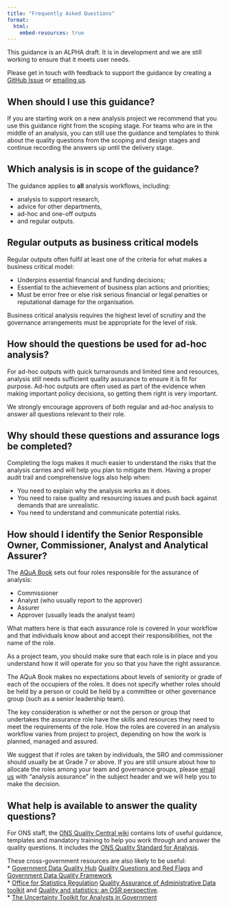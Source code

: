 ```yaml
---
title: "Frequently Asked Questions"
format:
  html:
    embed-resources: true
---
```


::: {.callout-note collapse="false"}
This guidance is an ALPHA draft. It is in development and we are still working to ensure that it meets user needs.

Please get in touch with feedback to support the guidance by creating a [GitHub Issue](https://github.com/best-practice-and-impact/analysis_project_documentation/issues) or [emailing us](mailto:ASAP@ons.gov.uk).
:::

## When should I use this guidance?

If you are starting work on a new analysis project we recommend that you use this guidance right from the scoping stage. For teams who are in the middle of an analysis, you can still use the guidance and templates to think about the quality questions from the scoping and design stages and continue recording the answers up until the delivery stage. 

## Which analysis is in scope of the guidance?

The guidance applies to **all** analysis workflows, including: 

* analysis to support research, 
* advice for other departments, 
* ad-hoc and one-off outputs 
* and regular outputs.  

::: {.callout-note collapse="true"}

## Regular outputs as business critical models

Regular outputs often fulfil at least one of the criteria for what makes a business critical model:    
 
* Underpins essential financial and funding decisions;    
* Essential to the achievement of business plan actions and priorities;    
* Must be error free or else risk serious financial or legal penalties or reputational damage for the organisation.    
    
Business critical analysis requires the highest level of scrutiny and the governance arrangements must be appropriate for the level of risk.  
:::

::: {.callout-note collapse="true"}

## How should the questions be used for ad-hoc analysis?

For ad-hoc outputs with quick turnarounds and limited time and resources, analysis still needs sufficient quality assurance to ensure it is fit for purpose. Ad-hoc outputs are often used as part of the evidence when making important policy decisions, so getting them right is very important.  

We strongly encourage approvers of both regular and ad-hoc analysis to answer all questions relevant to their role. 
:::

::: {.callout-note collapse="true"}

## Why should these questions and assurance logs be completed?
Completing the logs makes it much easier to understand the risks that the analysis carries and will help you plan to mitigate them. Having a proper audit trail and comprehensive logs also help when:

* You need to explain why the analysis works as it does.    
* You need to raise quality and resourcing issues and push back against demands that are unrealistic.    
* You need to understand and communicate potential risks.    
:::

::: {.callout-note collapse="true"}

## How should I identify the Senior Responsible Owner, Commissioner, Analyst and Analytical Assurer?

The [AQuA Book](https://www.gov.uk/government/publications/the-aqua-book-guidance-on-producing-quality-analysis-for-government) sets out four roles responsible for the assurance of analysis:

* Commissioner       
* Analyst (who usually report to the approver)    
* Assurer    
* Approver (usually leads the analyst team)      

What matters here is that each assurance role is covered in your workflow and that individuals know about and accept their responsibilities, not the name of the role.    

As a project team, you should make sure that each role is in place and you understand how it will operate for you so that you have the right assurance. 

The AQuA Book makes no expectations about levels of seniority or grade of each of the occupiers of the roles. It does not specify whether roles should be held by a person or could be held by a committee or other governance group (such as a senior leadership team). 

The key consideration is whether or not the person or group that undertakes the assurance role have the skills and resources they need to meet the requirements of the role. How the roles are covered in an analysis workflow varies from project to project, depending on how the work is planned, managed and assured. 

We suggest that if roles are taken by individuals, the SRO and commissioner should usually be at Grade 7 or above. If you are still unsure about how to allocate the roles among your team and governance groups, please [email us](mailto:ASAP@ons.gov.uk) with "analysis assurance" in the subject header and we will help you to make the decision. 
:::

::: {.callout-note collapse="true"}

## What help is available to answer the quality questions?

For ONS staff, the [ONS Quality Central wiki](https://officenationalstatistics.sharepoint.com/sites/onswiki/SitePages/Quality-Central.aspx) contains lots of useful guidance, templates and mandatory training to help you work through and answer the quality questions. It includes the [ONS Quality Standard for Analysis](https://officenationalstatistics.sharepoint.com/sites/onswiki/SitePages/Quality_Standards.aspx).    

These cross-government resources are also likely to be useful:    
* [Government Data Quality Hub](https://www.gov.uk/government/organisations/government-data-quality-hub) [Quality Questions and Red Flags](https://dataqualityhub.github.io/resources-for-quality-analysis-external/) and [Government Data Quality Framework](https://www.gov.uk/government/publications/the-government-data-quality-framework)    
* [Office for Statistics Regulation](https://osr.statisticsauthority.gov.uk/) [Quality Assurance of Administrative Data toolkit](https://osr.statisticsauthority.gov.uk/publication/administrative-data-quality-assurance-toolkit/) and [Quality and statistics: an OSR perspective](https://osr.statisticsauthority.gov.uk/publication/quality-and-statistics-an-osr-perspective/).    
* [The Uncertainty Toolkit for Analysts in Government](https://analystsuncertaintytoolkit.github.io/UncertaintyWeb/index.html)
:::